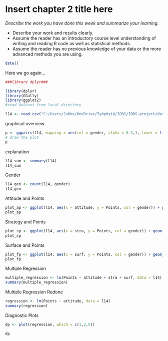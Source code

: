 # Insert chapter 2 title here

*Describe the work you have done this week and summarize your learning.*

- Describe your work and results clearly. 
- Assume the reader has an introductory course level understanding of writing and reading R code as well as statistical methods.
- Assume the reader has no previous knowledge of your data or the more advanced methods you are using.

```r
date()
```

Here we go again...
```r
###library dplyr###

library(dplyr)
library(GGally)
library(ggplot2)
#read dataset from local directory

l14 <- read.csv("C:/Users/Jukke/OneDrive/Työpöytä/IODS/IODS-project/data/ln14_analysis.csv") %>% select(gender, Age, attitude, deep, stra, surf, Points)

```

graphical overview

```r
p <- ggpairs(l14, mapping = aes(col = gender, alpha = 0.3,), lower = list(combo = wrap("facethist", bins = 20)))
# draw the plot
p

```

explanation


```r
l14_sum <- summary(l14)
l14_sum
```

Gender
```r
l14_gen <- count(l14, gender)
l14_gen
```

Attitude and Points

```r
plot_ap <- ggplot(l14, aes(x = attitude, y = Points, col = gender)) + geom_point() + geom_smooth(method = "lm") + ggtitle("Student's Attitude vs. Points") + labs(x = "Attitude")
plot_ap
```

Strategy and Points
```r
plot_sp <- ggplot(l14, aes(x = stra, y = Points, col = gender)) + geom_point() + geom_smooth(method = "lm") + ggtitle("Student's Strategy vs. Points") + labs(x = "Strategy")
plot_sp
```

Surface and Points
```r
plot_fp <- ggplot(l14, aes(x = surf, y = Points, col = gender)) + geom_point() + geom_smooth(method = "lm") + ggtitle("Student's Surface Learning vs. Points") + labs(x = "Surface")
plot_fp
```

Multiple Regression

```r
multiple_regression <- lm(Points ~ attitude + stra + surf, data = l14)
summary(multiple_regression)
```

Multiple Regression Redone
```r
regression <- lm(Points ~ attitude, data = l14)
summary(regression)
```

Diagnostic Plots
```r
dp <- plot(regression, which = c(1,2,5))

dp
```
